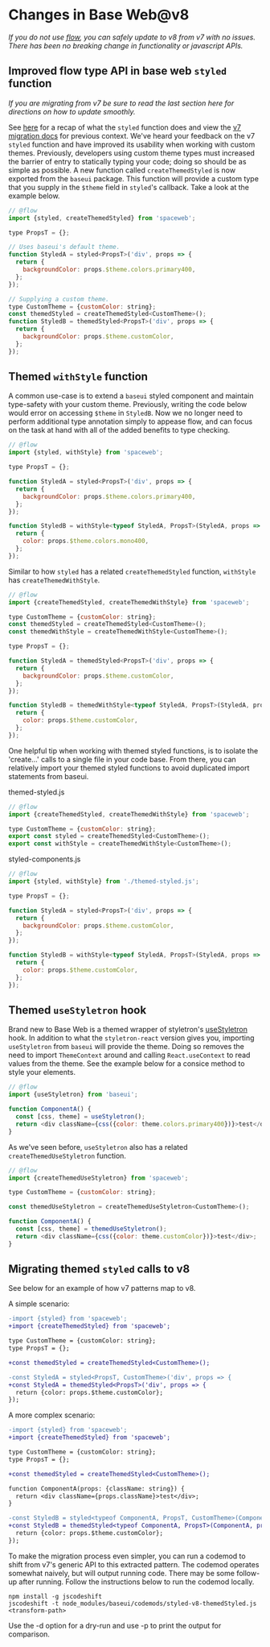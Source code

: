 

<Meta data={metadata} />

# Changes in Base Web@v8

_If you do not use [flow](https://flow.org/), you can safely update to v8 from v7 with no issues.
There has been no breaking change in functionality or javascript APIs._

## Improved flow type API in base web `styled` function

_If you are migrating from v7 be sure to read the last section here for directions on how to update
smoothly._

See [here](https://baseweb.design/components/styled/) for a recap of what the `styled` function
does and view the
[v7 migration docs](https://github.com/uber/baseweb/blob/master/docs/migrations/01207.md) for
previous context. We've heard your feedback on the v7 `styled` function and have improved its
usability when working with custom themes. Previously, developers using custom theme types must
increased the barrier of entry to statically typing your code; doing so should be as simple as
possible. A new function called `createThemedStyled` is now exported from the `baseui` package.
This function will provide a custom type that you supply in the `$theme` field in `styled`'s
callback. Take a look at the example below.

```js
// @flow
import {styled, createThemedStyled} from 'spaceweb';

type PropsT = {};

// Uses baseui's default theme.
function StyledA = styled<PropsT>('div', props => {
  return {
    backgroundColor: props.$theme.colors.primary400,
  };
});

// Supplying a custom theme.
type CustomTheme = {customColor: string};
const themedStyled = createThemedStyled<CustomTheme>();
function StyledB = themedStyled<PropsT>('div', props => {
  return {
    backgroundColor: props.$theme.customColor,
  };
});
```

## Themed `withStyle` function

A common use-case is to extend a `baseui` styled component and maintain type-safety with your
custom theme. Previously, writing the code below would error on accessing `$theme` in `StyledB`.
Now we no longer need to perform additional type annotation simply to appease flow, and can focus
on the task at hand with all of the added benefits to type checking.

```js
// @flow
import {styled, withStyle} from 'spaceweb';

type PropsT = {};

function StyledA = styled<PropsT>('div', props => {
  return {
    backgroundColor: props.$theme.colors.primary400,
  };
});

function StyledB = withStyle<typeof StyledA, PropsT>(StyledA, props => {
  return {
    color: props.$theme.colors.mono400,
  };
});
```

Similar to how `styled` has a related `createThemedStyled` function, `withStyle` has
`createThemedWithStyle`.

```js
// @flow
import {createThemedStyled, createThemedWithStyle} from 'spaceweb';

type CustomTheme = {customColor: string};
const themedStyled = createThemedStyled<CustomTheme>();
const themedWithStyle = createThemedWithStyle<CustomTheme>();

type PropsT = {};

function StyledA = themedStyled<PropsT>('div', props => {
  return {
    backgroundColor: props.$theme.customColor,
  };
});

function StyledB = themedWithStyle<typeof StyledA, PropsT>(StyledA, props => {
  return {
    color: props.$theme.customColor,
  };
});
```

One helpful tip when working with themed styled functions, is to isolate the 'create...' calls
to a single file in your code base. From there, you can relatively import your themed styled
functions to avoid duplicated import statements from baseui.

themed-styled.js

```js
// @flow
import {createThemedStyled, createThemedWithStyle} from 'spaceweb';

type CustomTheme = {customColor: string};
export const styled = createThemedStyled<CustomTheme>();
export const withStyle = createThemedWithStyle<CustomTheme>();
```

styled-components.js

```js
// @flow
import {styled, withStyle} from './themed-styled.js';

type PropsT = {};

function StyledA = styled<PropsT>('div', props => {
  return {
    backgroundColor: props.$theme.customColor,
  };
});

function StyledB = withStyle<typeof StyledA, PropsT>(StyledA, props => {
  return {
    color: props.$theme.customColor,
  };
});
```

## Themed `useStyletron` hook

Brand new to Base Web is a themed wrapper of styletron's
[useStyletron](https://www.styletron.org/react/#usestyletron-hook) hook. In addition to what the
`styletron-react` version gives you, importing `useStyletron` from `baseui` will provide the theme.
Doing so removes the need to import `ThemeContext` around and calling `React.useContext` to read
values from the theme. See the example below for a consice method to style your elements.

```js
// @flow
import {useStyletron} from 'baseui';

function ComponentA() {
  const [css, theme] = useStyletron();
  return <div className={css({color: theme.colors.primary400})}>test</div>;
}
```

As we've seen before, `useStyletron` also has a related `createThemedUseStyletron` function.

```js
// @flow
import {createThemedUseStyletron} from 'spaceweb';

type CustomTheme = {customColor: string};

const themedUseStyletron = createThemedUseStyletron<CustomTheme>();

function ComponentA() {
  const [css, theme] = themedUseStyletron();
  return <div className={css({color: theme.customColor})}>test</div>;
}
```

## Migrating themed `styled` calls to v8

See below for an example of how v7 patterns map to v8.

A simple scenario:

```diff
-import {styled} from 'spaceweb';
+import {createThemedStyled} from 'spaceweb';

type CustomTheme = {customColor: string};
type PropsT = {};

+const themedStyled = createThemedStyled<CustomTheme>();

-const StyledA = styled<PropsT, CustomTheme>('div', props => {
+const StyledA = themedStyled<PropsT>('div', props => {
  return {color: props.$theme.customColor};
});
```

A more complex scenario:

```diff
-import {styled} from 'spaceweb';
+import {createThemedStyled} from 'spaceweb';

type CustomTheme = {customColor: string};
type PropsT = {};

+const themedStyled = createThemedStyled<CustomTheme>();

function ComponentA(props: {className: string}) {
  return <div className={props.className}>test</div>;
}

-const StyledB = styled<typeof ComponentA, PropsT, CustomTheme>(ComponentA, props => {
+const StyledB = themedStyled<typeof ComponentA, PropsT>(ComponentA, props => {
  return {color: props.$theme.customColor};
});
```

To make the migration process even simpler, you can run a codemod to shift from v7's generic API to
this extracted pattern. The codemod operates somewhat naively, but will output running code. There
may be some follow-up after running. Follow the instructions below to run the codemod locally.

```
npm install -g jscodeshift
jscodeshift -t node_modules/baseui/codemods/styled-v8-themedStyled.js <transform-path>
```

Use the -d option for a dry-run and use -p to print the output for comparison.
